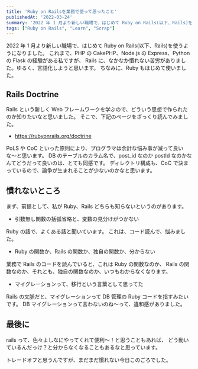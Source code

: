 ```yaml
---
title: 'Ruby on Railsを業務で使って思ったこと'
publishedAt: '2022-03-24'
summary: '2022 年 1 月より新しい職場で、はじめて Ruby on Rails(以下、Rails)を使うようになりました。これまで、PHP の CakePHP、Node.js の Express、Python の Flask の経験がある私ですが、Rails に、なかなか慣れない苦労がありました。ゆるく、言語化しようと思います。ちなみに、Ruby もはじめて使いました。'
tags: ["Ruby on Rails", "Learn", "Scrap"]
---
```


2022 年 1 月より新しい職場で、はじめて Ruby on Rails(以下、Rails)を使うようになりました。
これまで、PHP の CakePHP、Node.js の Express、Python の Flask の経験がある私ですが、
Rails に、なかなか慣れない苦労がありました。ゆるく、言語化しようと思います。
ちなみに、Ruby もはじめて使いました。

## Rails Doctrine

Rails という新しく Web フレームワークを学ぶので、どういう思想で作られたのか知りたいなと思いました。
そこで、下記のページをざっくり読んでみました。

- https://rubyonrails.org/doctrine

PoLS や CoC といった原則により、プログラマは余計な悩み事が減って良いな〜と思います。
DB のテーブルのカラム名で、post_id なのか postId なのかなんてどうだって良いのは、とても同感です。
ディレクトリ構成も、CoC で決まっているので、論争が生まれることが少ないのかなと思います。

## 慣れないところ

まず、前提として、私が Ruby、Rails どちらも知らないというのがあります。

- 引数無し関数の括弧省略と、変数の見分けがつかない

Ruby の話で、よくある話と聞いています。
これは、コード読んで、悩みました。

- Ruby の関数か、Rails の関数か、独自の関数か、分からない

業務で Rails のコードを読んでいると、これは Ruby の関数なのか、
Rails の関数なのか、それとも、独自の関数なのか、いつもわからなくなります。

- マイグレーションって、移行という言葉として思ってた

Rails の文脈だと、マイグレーションって DB 管理の Ruby コードを指すみたいです。
DB マイグレーションって言わないのね〜って、違和感がありました。

## 最後に

rails って、色々よしなにやってくれて便利〜！と思うこともあれば、
どう動いているんだっけ？と分からなくなることもあるなと思っています。

トレードオフと思うんですが、まだまだ慣れない今日このごろでした。
